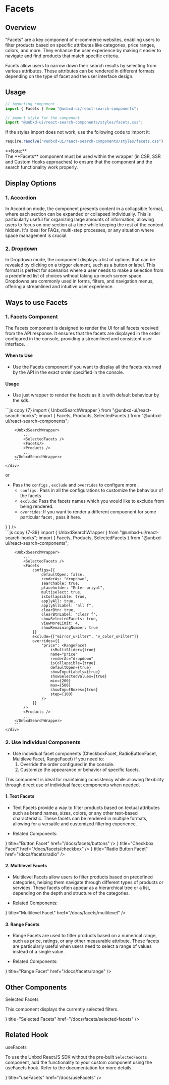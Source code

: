 

# Facets

## Overview

"Facets" are a key component of e-commerce websites, enabling users to filter products based on specific attributes like categories, price ranges, colors, and more. They enhance the user experience by making it easier to navigate and find products that match specific criteria.

Facets allow users to narrow down their search results by selecting from various attributes. These attributes can be rendered in different formats depending on the type of facet and the user interface design.


## Usage

```js copy
// importing component
import { Facets } from "@unbxd-ui/react-search-components";

// import style for the component
import "@unbxd-ui/react-search-components/styles/facets.css";
```

If the styles import does not work, use the following code to import it:

```js copy
require.resolve("@unbxd-ui/react-search-components/styles/facets.css")
```

<Callout type="warning">
	<div>**Note:**</div>
	<div>
		The **Facets** component must be used within the wrapper (in CSR, SSR and Custom Hooks approaches) to ensure that the component and the search functionality work properly.
	</div>
</Callout>


## Display Options

### 1. Accordion
In Accordion mode, the component presents content in a collapsible format, where each section can be expanded or collapsed individually. 
This is particularly useful for organizing large amounts of information, allowing users to focus on one section at a time while keeping the rest of the content hidden. 
It's ideal for FAQs, multi-step processes, or any situation where space management is crucial.

### 2. Dropdown
In Dropdown mode, the component displays a list of options that can be revealed by clicking on a trigger element, such as a button or label. 
This format is perfect for scenarios where a user needs to make a selection from a predefined list of choices without taking up much screen space. 
Dropdowns are commonly used in forms, filters, and navigation menus, offering a streamlined and intuitive user experience.

## Ways to use Facets

### 1. Facets Component 

The Facets component is designed to render the UI for all facets received from the API response. It ensures that the facets are displayed in the order configured in the console, providing a streamlined and consistent user interface.

#### When to Use
- Use the Facets component if you want to display all the facets returned by the API in the exact order specified in the console.

#### Usage

- Use just wrapper to render the facets as it is with default behaviour by the sdk.

<div
	className="code-example"
	style={{
		display: "flex",
		flexDirection: "column",
		alignItems: "center",
		marginTop: "20px",
		border: "1px solid #ededed",
		borderRadius: "10px",
		overflow: "hidden",
	}}>
	<div style={{ width: "100%", padding: "20px 15px" }}>
		<CSRWrapper apiKey="fb853e3332f2645fac9d71dc63e09ec1" siteKey="demo-unbxd700181503576558"
			defaultValues={{
				pageSize: 4,
				view: "TwoGrid"
			}}
			webUrlConfig={{
				query: {
					addToUrl: false,
				},
				sort: {
					addToUrl: false,
				},
				view: {
					addToUrl: false,
				},
				pageSize: {
					addToUrl: false,
				},
				currentPage: {
					addToUrl: false,
				},
				facets: {
					addToUrl: false,
				},
				pagination: {
					addToUrl: false
				}}
			} 
		>
			<div style={{margin: "0 15px 10px", width: "auto"}}>
				<SelectedFacets />
			</div>
			<div style={{display: "flex", gap: "20px", margin: "0 15px"}}>
				<div style={{width: "35%", border: "1px solid #ededed", borderRadius: "10px", overflow: "hidden", height: "fit-content"}}>
					<Facets configs={{defaultOpen:false}}/>
				</div>
				<div style={{width: "calc(65% - 20px)"}}>
					<Products styles={{ wrapper: "product-container" }} />
				</div>
			</div>
		</CSRWrapper>
	</div>
	<div style={{ width: "100%", borderTop: "1px solid #ededed" }}>
		```js copy {7}
		import { UnbxdSearchWrapper } from "@unbxd-ui/react-search-hooks";
		import { Facets, Products, SelectedFacets } from "@unbxd-ui/react-search-components";
		
		<UnbxdSearchWrapper>
			...
			<SelectedFacets />
			<Facets/>
			<Products />
			...
		</UnbxdSearchWrapper>
		```
	</div>
</div>

or

- Pass the `configs` , `exclude` and `overrides` to configure more .
	- `configs` : Pass in all the configurations to customize the behaviour of the facets.
	- `exclude`: Pass the facets names which you would like to exclude from being rendered.
	- `overrides`: If you want to render a different compoenent for some particular facet , pass it here.


<div
	className="code-example"
	style={{
		display: "flex",
		flexDirection: "column",
		alignItems: "center",
		marginTop: "20px",
		border: "1px solid #ededed",
		borderRadius: "10px",
		overflow: "hidden",
	}}>
	<div style={{ width: "100%", padding: "20px 15px" }}>
		<CSRWrapper apiKey="fb853e3332f2645fac9d71dc63e09ec1" siteKey="demo-unbxd700181503576558"
			defaultValues={{
				pageSize: 4,
				view: "TwoGrid"
			}}
			webUrlConfig={{
				query: {
					addToUrl: false,
				},
				sort: {
					addToUrl: false,
				},
				view: {
					addToUrl: false,
				},
				pageSize: {
					addToUrl: false,
				},
				currentPage: {
					addToUrl: false,
				},
				facets: {
					addToUrl: false,
				},
				pagination: {
					addToUrl: false
				}}
			} 
		>
			<div style={{margin: "0 15px 10px", width: "auto"}}>
				<SelectedFacets />
			</div>
			<div style={{display: "flex", gap: "20px", margin: "0 15px"}}>
				<div style={{width: "35%", border: "1px solid #ededed", borderRadius: "10px", overflow: "hidden", height: "fit-content"}}>
					<Facets
						configs={{
							defaultOpen: false,
							renderAs: "accordion",
							searchable: true,
							placeholder: "Enter priyal",
							multiselect: true,
							isCollapsible: true,
							applyAll: true,
							applyAllLabel: "all f",
							clearBtn: true,
							clearBtnLabel: "clear f",
							showSelectedFacets: true,
							viewMoreLimit: 4,
							showRemainingNumber: true
						}}
					exclude={["color_uFilter", "size_uFilter","gender_uFilter"]}
					overrides={{
						"price": <RangeFacet
							isMultiSlider={true}
							name="price"
							renderAs="dropdown"
							isCollapsible={true}
							defaultOpen={true}
							showInputLabels={true}
							showSelectedValues={true}
							min={200}
							max={500}
							showInputBoxes={true}
							step={100}
						/>
					}
				}
				/>
				</div>
				<div style={{width: "calc(65% - 20px)"}}>
					<Products styles={{ wrapper: "product-container" }} />
				</div>
			</div>
		</CSRWrapper>
	</div>
	<div style={{ width: "100%", borderTop: "1px solid #ededed" }}>
		```js copy {7-39}
		import { UnbxdSearchWrapper } from "@unbxd-ui/react-search-hooks";
		import { Facets, Products, SelectedFacets } from "@unbxd-ui/react-search-components";
		
		<UnbxdSearchWrapper>
			...
			<SelectedFacets />
			<Facets
				configs={{
					defaultOpen: false,
					renderAs: "dropdown",
					searchable: true,
					placeholder: "Enter priyal",
					multiselect: true,
					isCollapsible: true,
					applyAll: true,
					applyAllLabel: "all f",
					clearBtn: true,
					clearBtnLabel: "clear f",
					showSelectedFacets: true,
					viewMoreLimit: 4,
					showRemainingNumber: true
				}}
				exclude={["mirror_uFilter", "v_color_uFilter"]}
				overrides={{
					"price": <RangeFacet
						isMultiSlider={true}
						name="price"
						renderAs="dropdown"
						isCollapsible={true}
						defaultOpen={true}
						showInputLabels={true}
						showSelectedValues={true}
						min={200}
						max={500}
						showInputBoxes={true}
						step={100}
					/>
				}}
			/>
			<Products />
			...
		</UnbxdSearchWrapper>
		```
	</div>
</div>



### 2. Use Individual Components

- Use individual facet components (CheckboxFacet, RadioButtonFacet, MultilevelFacet, RangeFacet) if you need to:
    1. Override the order configured in the console.
    2. Customize the appearance or behavior of specific facets.
    
This component is ideal for maintaining consistency while allowing flexibility through direct use of individual facet components when needed.

#### 1. Text Facets

- Text Facets provide a way to filter products based on textual attributes such as brand names, sizes, colors, or any other text-based characteristic. 
These facets can be rendered in multiple formats, allowing for a versatile and customized filtering experience.

- Related Components:

<Cards>
	<Card icon={<ButtonIcon />} title="Button Facet" href="/docs/facets/buttons" />
	<Card icon={<CheckboxIcon />} title="Checkbox Facet" href="/docs/facets/checkbox" />
	<Card icon={<RadioButtonIcon />} title="Radio Button Facet" href="/docs/facets/radio" />
</Cards>

#### 2. Multilevel Facets

- Multilevel Facets allow users to filter products based on predefined categories, helping them navigate through different types of products or services. These facets often appear as a hierarchical tree or a list, depending on the depth and structure of the categories.

- Related Components:

<Cards>
	<Card icon={<CategoryTreeIcon />} title="Multilevel Facet" href="/docs/facets/multilevel" />
</Cards>

#### 3. Range Facets

- Range Facets are used to filter products based on a numerical range, such as price, ratings, or any other measurable attribute. These facets are particularly useful when users need to select a range of values instead of a single value.

- Related Components:

<Cards>
	<Card icon={<RangeSliderIcon />} title="Range Facet" href="/docs/facets/range" />
</Cards>

## Other Components

<div style={{ marginTop: "1.5rem", fontSize: "20px", fontWeight: "600" }}>Selected Facets</div>

This component displays the currently selected filters.

<Cards>
	<Card icon={<SelectedHandIcon />} title="Selected Facets" href="/docs/facets/selected-facets" />
</Cards>


## Related Hook

<div style={{ marginTop: "1.5rem", fontSize: "20px", fontWeight: "600" }}>useFacets</div>

To use the Unbxd ReactJS SDK without the pre-built `SelectedFacets` component, add the functionality to your custom component using the useFacets hook. Refer to the documentation for more details.

<Cards>
	<Card icon={<HookIcon />} title="useFacets" href="/docs/useFacets" />
</Cards>